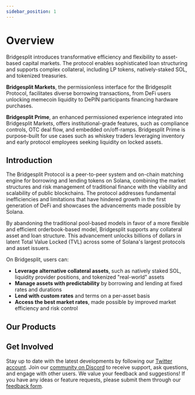 ```yaml
---
sidebar_position: 1
---
```


# Overview
Bridgesplit introduces transformative efficiency and flexibility to asset-based capital markets. The protocol enables sophisticated loan structuring and supports complex collateral, including LP tokens, natively-staked SOL, and tokenized treasuries.

**Bridgesplit Markets**, the permissionless interface for the Bridgesplit Protocol, facilitates diverse borrowing transactions, from DeFi users unlocking memecoin liquidity to DePIN participants financing hardware purchases.

**Bridgesplit Prime**, an enhanced permissioned experience integrated into Bridgesplit Markets, offers institutional-grade features, such as compliance controls, OTC deal flow, and embedded on/off-ramps. Bridgesplit Prime is purpose-built for use cases such as whiskey traders leveraging inventory and early protocol employees seeking liquidity on locked assets.

## Introduction
The Bridgesplit Protocol is a peer-to-peer system and on-chain matching engine for borrowing and lending tokens on Solana, combining the market structures and risk management of traditional finance with the viability and scalability of public blockchains. The protocol addresses fundamental inefficiencies and limitations that have hindered growth in the first generation of DeFi and showcases the advancements made possible by Solana.

By abandoning the traditional pool-based models in favor of a more flexible and efficient orderbook-based model, Bridgesplit supports any collateral asset and loan structure. This advancement unlocks billions of dollars in latent Total Value Locked (TVL) across some of Solana's largest protocols and asset issuers.

On Bridgesplit, users can:
* **Leverage alternative collateral assets**, such as natively staked SOL, liquidity provider positions, and tokenized "real-world" assets
* **Manage assets with predictability** by borrowing and lending at fixed rates and durations
* **Lend with custom rates** and terms on a per-asset basis 
* **Access the best market rates**, made possible by improved market efficiency and risk control

## Our Products
<Products/>
<!-- * Borrow against Staked SOL -->
<!-- * Borrow against LP Positions -->
<!-- * Earn fixed-rate yield * -->

## Get Involved
Stay up to date with the latest developments by following our [Twitter account](https://twitter.com/bridgesplit). Join our [community on Discord](https://discord.com/invite/A9xnqqzACF) to receive support, ask questions, and engage with other users. We value your feedback and suggestions! If you have any ideas or feature requests, please submit them through our [feedback form](https://bridgesplit.canny.io).

<!-- TODO -->
<!-- Add product cards -->
<!-- Add feedback link -->
<!-- Add Discord link -->
<!-- Add Twitter link -->


